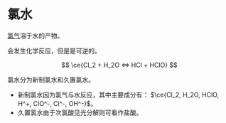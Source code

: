 # 氯水

[氯气](/substances/chlorine-gas)溶于水的产物。

会发生化学反应，但是是可逆的。

$$ \ce{Cl_2 + H_2O <=> HCl + HClO} $$

氯水分为新制氯水和久置氯水。

- 新制氯水因为氯气与水反应，其中主要成分有： $\ce{Cl_2, H_2O, HClO, H^+, ClO^-, Cl^-, OH^-}$。
- 久置氯水由于次氯酸见光分解则可看作盐酸。
